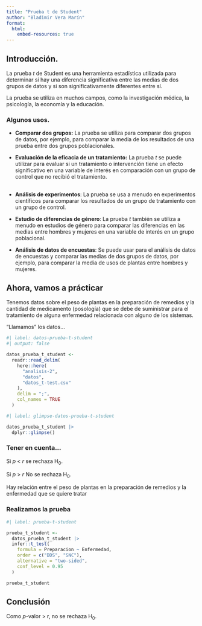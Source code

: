 ```yaml
---
title: "Prueba t de Student"
author: "Bladimir Vera Marín"
format:
  html:
    embed-resources: true
---
```


## Introducción.

La prueba *t* de Student es una herramienta estadística utilizada para determinar si hay una diferencia significativa entre las medias de dos grupos de datos y si son significativamente diferentes entre sí.

La prueba se utiliza en muchos campos, como la investigación médica, la psicología, la economía y la educación.

### Algunos usos.

-   **Comparar dos grupos:** La prueba se utiliza para comparar dos grupos de datos, por ejemplo, para comparar la media de los resultados de una prueba entre dos grupos poblacionales.

-   **Evaluación de la eficacia de un tratamiento:** La prueba *t* se puede utilizar para evaluar si un tratamiento o intervención tiene un efecto significativo en una variable de interés en comparación con un grupo de control que no recibió el tratamiento.

## 

-   **Análisis de experimentos**: La prueba se usa a menudo en experimentos científicos para comparar los resultados de un grupo de tratamiento con un grupo de control.

-   **Estudio de diferencias de género**: La prueba *t* también se utiliza a menudo en estudios de género para comparar las diferencias en las medias entre hombres y mujeres en una variable de interés en un grupo poblacional.

-   **Análisis de datos de encuestas**: Se puede usar para el análisis de datos de encuestas y comparar las medias de dos grupos de datos, por ejemplo, para comparar la media de usos de plantas entre hombres y mujeres.

## Ahora, vamos a prácticar

Tenemos datos sobre el peso de plantas en la preparación de remedios y la cantidad de medicamento (posología) que se debe de suministrar para el tratamiento de alguna enfermedad relacionada con alguno de los sistemas.

"Llamamos" los datos...

```r
#| label: datos-prueba-t-student
#| output: false

datos_prueba_t_student <-
  readr::read_delim(
    here::here(
      "analisis-2",
      "datos",
      "datos_t-test.csv"
    ),
    delim = ";",
    col_names = TRUE
  )

#| label: glimpse-datos-prueba-t-student

datos_prueba_t_student |>
  dplyr::glimpse()
```

### Tener en cuenta...

::: {.callout-note title="Criterio de decisión" appearance="simple"}
Si *p* \< *r* se rechaza H~0~.

Si *p* \> *r* No se rechaza H~0~.

Hay relación entre el peso de plantas en la preparación de remedios y la enfermedad que se quiere tratar
:::

### Realizamos la prueba

```r
#| label: prueba-t-student

prueba_t_student <- 
  datos_prueba_t_student |>
  infer::t_test(
    formula = Preparacion ~ Enfermedad,
    order = c("DDS", "SNC"),
    alternative = "two-sided",
    conf_level = 0.95
  )

prueba_t_student
```

## Conclusión 

Como *p*-valor \> r, no se rechaza H~0~.
